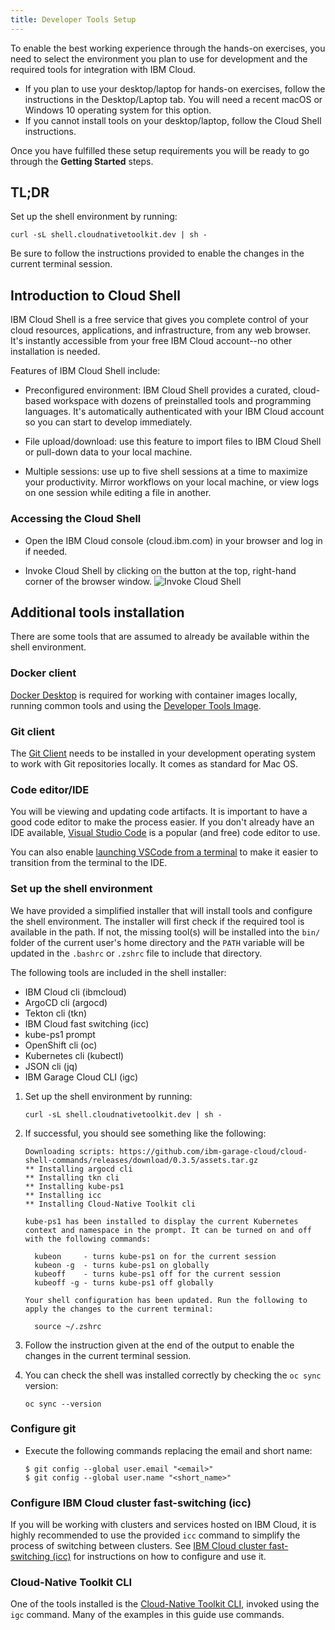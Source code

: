 ```yaml
---
title: Developer Tools Setup
---
```


To enable the best working experience through the hands-on exercises, you
need to select the environment you plan to use for development and the required tools for integration with IBM Cloud.

- If you plan to use your desktop/laptop for hands-on exercises, follow
 the instructions in the Desktop/Laptop tab. You will need a recent macOS or
  Windows 10 operating system for this option.
- If you cannot install tools on your desktop/laptop, follow the Cloud Shell
 instructions.

Once you have fulfilled these setup requirements you will be ready to
go through the **Getting Started** steps.

## TL;DR

Set up the shell environment by running:

```shell
curl -sL shell.cloudnativetoolkit.dev | sh -
```

Be sure to follow the instructions provided to enable the changes in the current terminal session. 


<Tabs>

<Tab label="Cloud Shell">

## Introduction to Cloud Shell

IBM Cloud Shell is a free service that gives you complete control of your cloud resources, applications, and 
infrastructure, from any web browser. It's instantly accessible from your free IBM Cloud account--no other installation 
is needed.

Features of IBM Cloud Shell include:

- Preconfigured environment: IBM Cloud Shell provides a curated, cloud-based workspace with dozens of preinstalled tools 
  and programming languages. It's automatically authenticated with your IBM Cloud account so you can start to develop 
  immediately.

- File upload/download: use this feature to import files to IBM Cloud Shell or pull-down data to your local machine.

- Multiple sessions: use up to five shell sessions at a time to maximize your productivity. Mirror workflows on your 
  local machine, or view logs on one session while editing a file in another.

### Accessing the Cloud Shell

- Open the IBM Cloud console (cloud.ibm.com) in your browser and log in if needed.

- Invoke Cloud Shell by clicking on the button at the top, right-hand corner of the browser window.
    ![Invoke Cloud Shell](./images/invokecloudshell.png)

</Tab>

<Tab label="Desktop/Laptop">

## Additional tools installation

There are some tools that are assumed to already be available within the shell environment. 

### Docker client

[Docker Desktop](https://www.docker.com/products/docker-desktop) is required for working with container images locally, running common tools and using the [Developer Tools Image](https://ibm-garage-cloud.github.io/ibm-garage-developer-guide/guides/tools-image).

### Git client

The [Git Client](https://git-scm.com/) needs to be installed in your development operating system to work with Git repositories locally. It comes as standard for Mac OS.

### Code editor/IDE

You will be viewing and updating code artifacts. It is important to have a good code editor to make the process easier.
If you don't already have an IDE available, [Visual Studio Code](https://code.visualstudio.com/download) is a popular 
(and free) code editor to use. 

You can also enable [launching VSCode from a terminal](https://code.visualstudio.com/docs/setup/mac#_launching-from-the-command-line) to
make it easier to transition from the terminal to the IDE.

</Tab>

</Tabs>

### Set up the shell environment

We have provided a simplified installer that will install tools and configure the shell environment. The
installer will first check if the required tool is available in the path. If not, the missing tool(s) will be
installed into the `bin/` folder of the current user's home directory and the `PATH` variable will be updated in the
`.bashrc` or `.zshrc` file to include that directory.

The following tools are included in the shell installer:

- IBM Cloud cli (ibmcloud)
- ArgoCD cli (argocd)
- Tekton cli (tkn)
- IBM Cloud fast switching (icc)
- kube-ps1 prompt
- OpenShift cli (oc)
- Kubernetes cli (kubectl)
- JSON cli (jq)
- IBM Garage Cloud CLI (igc)

1. Set up the shell environment by running:
    ```shell
    curl -sL shell.cloudnativetoolkit.dev | sh -
    ```

2. If successful, you should see something like the following:
    ```
    Downloading scripts: https://github.com/ibm-garage-cloud/cloud-shell-commands/releases/download/0.3.5/assets.tar.gz
    ** Installing argocd cli
    ** Installing tkn cli
    ** Installing kube-ps1
    ** Installing icc
    ** Installing Cloud-Native Toolkit cli
   
    kube-ps1 has been installed to display the current Kubernetes context and namespace in the prompt. It can be turned on and off with the following commands:

      kubeon     - turns kube-ps1 on for the current session
      kubeon -g  - turns kube-ps1 on globally
      kubeoff    - turns kube-ps1 off for the current session
      kubeoff -g - turns kube-ps1 off globally

    Your shell configuration has been updated. Run the following to apply the changes to the current terminal:

      source ~/.zshrc
    ```

3. Follow the instruction given at the end of the output to enable the changes in the current terminal session.

4. You can check the shell was installed correctly by checking the `oc sync` version:
    ```shell
    oc sync --version
    ```

### Configure git

- Execute the following commands replacing the email and short name:

    ```shell
    $ git config --global user.email "<email>"
    $ git config --global user.name "<short_name>"
    ```

### Configure IBM Cloud cluster fast-switching (icc)

If you will be working with clusters and services hosted on IBM Cloud, it is highly recommended to use the provided `icc`
command to simplify the process of switching between clusters. See [IBM Cloud cluster fast-switching (icc)](/getting-started/icc/) for instructions on how to configure and use it.

### Cloud-Native Toolkit CLI

One of the tools installed is the [Cloud-Native Toolkit CLI](/getting-started/cli), invoked using the `igc` command. Many of the examples in this guide use commands.
